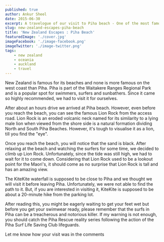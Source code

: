 ```yaml
---
published: true
author: Ankur Sheel
date: 2015-06-30
excerpt: A travelogue of our visit to Piha beach - One of the most famous beaches on the west coast of New Zealand.
slug: new-zealand-escapes-piha-beach
title: 'New Zealand Escapes : Piha Beach'
featuredImage: './cover.jpg'
imageFacebook: './image-facebook.png'
imageTwitter: './image-twitter.png'
tags:
    - new zealand
    - oceania
    - auckland
    - travel
---
```



New Zealand is famous for its beaches and none is more famous on the west coast than Piha. Piha is part of the Waitakere
Ranges Regional Park and is a popular spot for swimmers, surfers and sunbathers. Since it came so highly recommended, we
had to visit it for ourselves.

<ImageGallery relativeDirectory={props.path} subDirectory="gallery1" />

After about an hours drive we arrived at Piha beach. However, even before you reach the beach, you can see the famous
Lion Rock from the access road. Lion Rock is an eroded volcanic neck named for its similarity to a lying male lion when
viewed from the shore side is a natural formation dividing North and South Piha Beaches. However, it's tough to
visualise it as a lion, till you find the "eye".

<ImageGallery relativeDirectory={props.path} subDirectory="gallery2" />

Once you reach the beach, you will notice that the sand is black. After relaxing at the beach and watching the surfers
for some time, we decided to climb up Lion Rock. Unfortunately, since the tide was still high, we had to wait for it to
come down. Considering that Lion Rock used to be a lookout point for the Maori's, it should come as no surprise that
Lion Rock is tall and has an amazing view.

<ImageGallery relativeDirectory={props.path} subDirectory="gallery3" />

The KiteKite waterfall is supposed to be close to Piha and we thought we will visit it before leaving Piha.
Unfortunately, we were not able to find the path to it. But, if you are interested in visiting it, KiteKite is supposed
to be about a 20-minute hike from the parking lot.

<ImageGallery relativeDirectory={props.path} subDirectory="gallery4" />

After reading this, you might be eagerly waiting to get your feet wet but before you get your swimwear ready, please
remember that the surfs in Piha can be a treacherous and notorious killer. If my warning is not enough, you should catch
the Piha Rescue reality series following the action of the Piha Surf Life Saving Club lifeguards.

Let me know how your visit was in the comments
